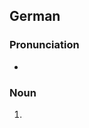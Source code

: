 ==German==

===Pronunciation===
* {{IPA|/ˈhaʊ̯sˌmɔɪ̯zə/|lang=de}}

===Noun===
{{head|de|noun form}}

# {{plural of|Hausmaus|lang=de}}